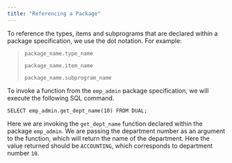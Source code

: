 ```yaml
---
title: "Referencing a Package"
---
```




To reference the types, items and subprograms that are declared within a package specification, we use the dot notation. For example:

> `package_name.type_name`
>
> `package_name.item_name`
>
> `package_name.subprogram_name`

To invoke a function from the `emp_admin` package specification, we will execute the following SQL command.

``` text
SELECT emp_admin.get_dept_name(10) FROM DUAL;
```

Here we are invoking the `get_dept_name` function declared within the package `emp_admin`. We are passing the department number as an argument to the function, which will return the name of the department. Here the value returned should be `ACCOUNTING`, which corresponds to department number `10`.
